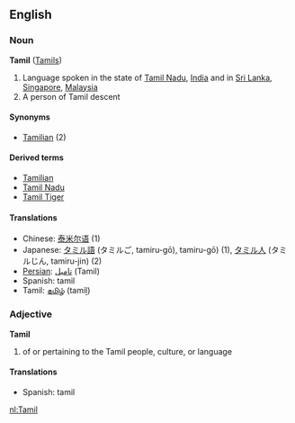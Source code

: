 ==English==
===Noun===
'''Tamil''' ([[Tamils]])

# Language spoken in the state of [[Tamil Nadu]], [[India]] and in [[Sri Lanka]], [[Singapore]], [[Malaysia]]
# A person of Tamil descent

====Synonyms====
*[[Tamilian]] (2)

====Derived terms====
*[[Tamilian]]
*[[Tamil Nadu]] <!-- seems to sometimes be written as a single word -->
*[[Tamil Tiger]] <!-- should this be the plural? -->

====Translations====
*Chinese: [[泰米尔语]] (1)
*Japanese: [[タミル語]] (タミルご, tamiru-gō), tamiru-gō) (1), [[タミル人]] (タミルじん, tamiru-jin) (2)
*[[Persian]]: [[تاميل]] (Tamil)
*Spanish: tamil
*Tamil: [[தமிழ்]] (tamiḻ)

===Adjective===
'''Tamil'''

# of or pertaining to the Tamil people, culture, or language

====Translations====
*Spanish: tamil

[[nl:Tamil]]